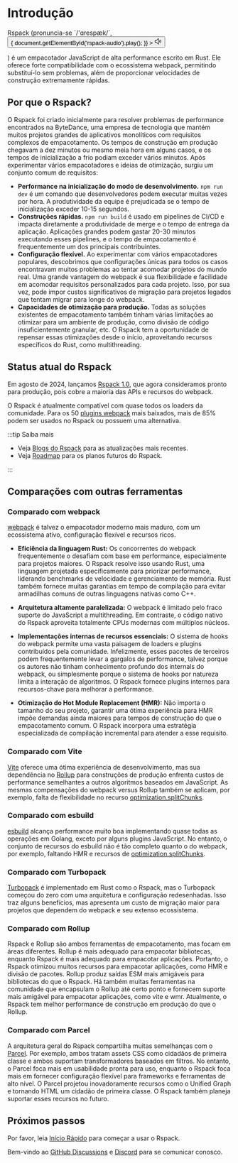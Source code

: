 
<audio id="rspack-audio">
  <source src={rspackAudio} type="audio/mpeg"></source>
</audio>

# Introdução

<div>
  <span>Rspack (pronuncia-se `/'ɑrespæk/`, </span>
  <button
    style={{
      border: 'none',
      padding: '3px',
      verticalAlign: 'middle',
      display: 'inline',
    }}
    id="play-rspack-audio"
    onClick={() => {
      document.getElementById('rspack-audio').play();
    }}
  >
    <svg
      xmlns="http://www.w3.org/2000/svg"
      width="16"
      height="16"
      viewBox="0 0 32 32"
    >
      <path
        fill="currentColor"
        d="m27.16 8.08l-1.53 1.29a10 10 0 0 1-.29 13.23l1.47 1.4a12 12 0 0 0 .35-15.88Z"
      />
      <path
        fill="currentColor"
        d="M21.58 12a6 6 0 0 1-.18 7.94l1.47 1.36a8 8 0 0 0 .23-10.59zM18 30a1 1 0 0 1-.71-.3L9.67 22H3a1 1 0 0 1-1-1V11a1 1 0 0 1 1-1h6.67l7.62-7.7a1 1 0 0 1 1.41 0a1 1 0 0 1 .3.7v26a1 1 0 0 1-1 1zM4 20h6.08a1 1 0 0 1 .71.3L17 26.57V5.43l-6.21 6.27a1 1 0 0 1-.71.3H4z"
      />
    </svg>
  </button>
  <p style={{ display: 'inline', lineHeight: '1.75rem' }}>
    <span>) é um empacotador JavaScript de alta performance</span>
    <span> escrito em Rust. Ele oferece forte</span>
    <span>compatibilidade com o ecossistema webpack,</span>
    <span>permitindo substituí-lo sem problemas,</span>
    <span>
      além de proporcionar velocidades de construção extremamente rápidas.
    </span>
  </p>
</div>

## Por que o Rspack?

O Rspack foi criado inicialmente para resolver problemas de performance encontrados na ByteDance, uma empresa de tecnologia que mantém muitos projetos grandes de aplicativos monolíticos com requisitos complexos de empacotamento. Os tempos de construção em produção chegavam a dez minutos ou mesmo meia hora em alguns casos, e os tempos de inicialização a frio podiam exceder vários minutos. Após experimentar vários empacotadores e ideias de otimização, surgiu um conjunto comum de requisitos:

- **Performance na inicialização do modo de desenvolvimento.** `npm run dev` é um comando que desenvolvedores podem executar muitas vezes por hora. A produtividade da equipe é prejudicada se o tempo de inicialização exceder 10-15 segundos.
- **Construções rápidas.** `npm run build` é usado em pipelines de CI/CD e impacta diretamente a produtividade de merge e o tempo de entrega da aplicação. Aplicações grandes podem gastar 20-30 minutos executando esses pipelines, e o tempo de empacotamento é frequentemente um dos principais contribuintes.
- **Configuração flexível.** Ao experimentar com vários empacotadores populares, descobrimos que configurações únicas para todos os casos encontravam muitos problemas ao tentar acomodar projetos do mundo real. Uma grande vantagem do webpack é sua flexibilidade e facilidade em acomodar requisitos personalizados para cada projeto. Isso, por sua vez, pode impor custos significativos de migração para projetos legados que tentam migrar para longe do webpack.
- **Capacidades de otimização para produção.** Todas as soluções existentes de empacotamento também tinham várias limitações ao otimizar para um ambiente de produção, como divisão de código insuficientemente granular, etc. O Rspack tem a oportunidade de repensar essas otimizações desde o início, aproveitando recursos específicos do Rust, como multithreading.

## Status atual do Rspack

Em agosto de 2024, lançamos [Rspack 1.0](/blog/announcing-1-0), que agora consideramos pronto para produção, pois cobre a maioria das APIs e recursos do webpack.

O Rspack é atualmente compatível com quase todos os loaders da comunidade. Para os 50 [plugins webpack](/guide/compatibility/plugin) mais baixados, mais de 85% podem ser usados no Rspack ou possuem uma alternativa.

:::tip Saiba mais

- Veja [Blogs do Rspack](/blog/index) para as atualizações mais recentes.
- Veja [Roadmap](/misc/planning/roadmap) para os planos futuros do Rspack.

:::

## Comparações com outras ferramentas

### Comparado com webpack

[webpack](https://webpack.js.org/) é talvez o empacotador moderno mais maduro, com um ecossistema ativo, configuração flexível e recursos ricos.

- **Eficiência da linguagem Rust:** Os concorrentes do webpack frequentemente o desafiam com base em performance, especialmente para projetos maiores. O Rspack resolve isso usando Rust, uma linguagem projetada especificamente para priorizar performance, liderando benchmarks de velocidade e gerenciamento de memória. Rust também fornece muitas garantias em tempo de compilação para evitar armadilhas comuns de outras linguagens nativas como C++.

- **Arquitetura altamente paralelizada:** O webpack é limitado pelo fraco suporte do JavaScript a multithreading. Em contraste, o código nativo do Rspack aproveita totalmente CPUs modernas com múltiplos núcleos.

- **Implementações internas de recursos essenciais:** O sistema de hooks do webpack permite uma vasta paisagem de loaders e plugins contribuídos pela comunidade. Infelizmente, esses pacotes de terceiros podem frequentemente levar a gargalos de performance, talvez porque os autores não tinham conhecimento profundo dos internals do webpack, ou simplesmente porque o sistema de hooks por natureza limita a interação de algoritmos. O Rspack fornece plugins internos para recursos-chave para melhorar a performance.

- **Otimização do Hot Module Replacement (HMR):** Não importa o tamanho do seu projeto, garantir uma ótima experiência para HMR impõe demandas ainda maiores para tempos de construção do que o empacotamento comum. O Rspack incorpora uma estratégia especializada de compilação incremental para atender a esse requisito.

### Comparado com Vite

[Vite](https://vitejs.dev/) oferece uma ótima experiência de desenvolvimento, mas sua dependência no [Rollup](https://rollupjs.org/) para construções de produção enfrenta custos de performance semelhantes a outros algoritmos baseados em JavaScript. As mesmas compensações do webpack versus Rollup também se aplicam, por exemplo, falta de flexibilidade no recurso [optimization.splitChunks](/config/optimization#optimizationsplitchunks).

### Comparado com esbuild

[esbuild](https://esbuild.github.io/) alcança performance muito boa implementando quase todas as operações em Golang, exceto por alguns plugins JavaScript. No entanto, o conjunto de recursos do esbuild não é tão completo quanto o do webpack, por exemplo, faltando HMR e recursos de [optimization.splitChunks](/config/optimization#optimizationsplitchunks).

### Comparado com Turbopack

[Turbopack](https://turbo.build/) é implementado em Rust como o Rspack, mas o Turbopack começou do zero com uma arquitetura e configuração redesenhadas. Isso traz alguns benefícios, mas apresenta um custo de migração maior para projetos que dependem do webpack e seu extenso ecossistema.

### Comparado com Rollup

Rspack e Rollup são ambos ferramentas de empacotamento, mas focam em áreas diferentes. Rollup é mais adequado para empacotar bibliotecas, enquanto Rspack é mais adequado para empacotar aplicações. Portanto, o Rspack otimizou muitos recursos para empacotar aplicações, como HMR e divisão de pacotes. Rollup produz saídas ESM mais amigáveis para bibliotecas do que o Rspack. Há também muitas ferramentas na comunidade que encapsulam o Rollup até certo ponto e fornecem suporte mais amigável para empacotar aplicações, como vite e wmr. Atualmente, o Rspack tem melhor performance de construção em produção do que o Rollup.

### Comparado com Parcel

A arquitetura geral do Rspack compartilha muitas semelhanças com o [Parcel](https://parceljs.org/). Por exemplo, ambos tratam assets CSS como cidadãos de primeira classe e ambos suportam transformadores baseados em filtros. No entanto, o Parcel foca mais em usabilidade pronta para uso, enquanto o Rspack foca mais em fornecer configuração flexível para frameworks e ferramentas de alto nível. O Parcel projetou inovadoramente recursos como o Unified Graph e tornando HTML um cidadão de primeira classe. O Rspack também planeja suportar esses recursos no futuro.

## Próximos passos

Por favor, leia [Início Rápido](/guide/start/quick-start) para começar a usar o Rspack.

Bem-vindo ao [GitHub Discussions](https://github.com/web-infra-dev/rspack/discussions) e [Discord](https://discord.gg/sYK4QjyZ4V) para se comunicar conosco.
